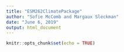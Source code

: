 ```yaml
---
title: "ESM262ClimatePackage"
author: "Sofie McComb and Margaux Sleckman"
date: "June 6, 2019"
output: html_document
---
```


```r
knitr::opts_chunk$set(echo = TRUE)
```


